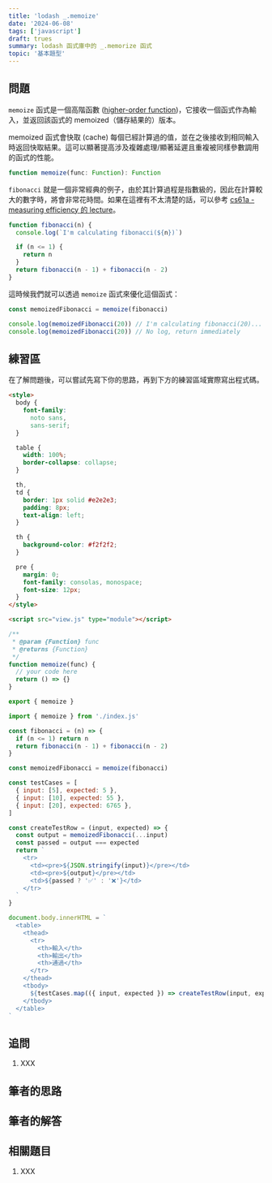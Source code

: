 ```yaml
---
title: 'lodash _.memoize'
date: '2024-06-08'
tags: ['javascript']
draft: trues
summary: lodash 函式庫中的 _.memorize 函式
topic: '基本題型'
---
```


## 問題

`memoize` 函式是一個高階函數 ([higher-order function](https://eloquentjavascript.net/05_higher_order.html))，它接收一個函式作為輸入，並返回該函式的 memoized（儲存結果的）版本。

memoized 函式會快取 (cache) 每個已經計算過的值，並在之後接收到相同輸入時返回快取結果。這可以顯著提高涉及複雜處理/顯著延遲且重複被同樣參數調用的函式的性能。

```typescript
function memoize(func: Function): Function
```

`fibonacci` 就是一個非常經典的例子，由於其計算過程是指數級的，因此在計算較大的數字時，將會非常花時間。如果在這裡有不太清楚的話，可以參考 [cs61a - measuring efficiency 的 lecture](https://www.youtube.com/playlist?list=PL6BsET-8jgYU9eOK2Ft8hQuzIWb4h-Tim)。

```javascript
function fibonacci(n) {
  console.log(`I'm calculating fibonacci(${n})`)

  if (n <= 1) {
    return n
  }
  return fibonacci(n - 1) + fibonacci(n - 2)
}
```

這時候我們就可以透過 `memoize` 函式來優化這個函式：

```javascript
const memoizedFibonacci = memoize(fibonacci)

console.log(memoizedFibonacci(20)) // I'm calculating fibonacci(20)...
console.log(memoizedFibonacci(20)) // No log, return immediately
```

## 練習區

在了解問題後，可以嘗試先寫下你的思路，再到下方的練習區域實際寫出程式碼。

<Sandpack lang="static" activeFile="index.js">

```html file=index.html hidden=true
<style>
  body {
    font-family:
      noto sans,
      sans-serif;
  }

  table {
    width: 100%;
    border-collapse: collapse;
  }

  th,
  td {
    border: 1px solid #e2e2e3;
    padding: 8px;
    text-align: left;
  }

  th {
    background-color: #f2f2f2;
  }

  pre {
    margin: 0;
    font-family: consolas, monospace;
    font-size: 12px;
  }
</style>

<script src="view.js" type="module"></script>
```

```javascript file=index.js
/**
 * @param {Function} func
 * @returns {Function}
 */
function memoize(func) {
  // your code here
  return () => {}
}

export { memoize }
```

```js file=view.js hidden=true
import { memoize } from './index.js'

const fibonacci = (n) => {
  if (n <= 1) return n
  return fibonacci(n - 1) + fibonacci(n - 2)
}

const memoizedFibonacci = memoize(fibonacci)

const testCases = [
  { input: [5], expected: 5 },
  { input: [10], expected: 55 },
  { input: [20], expected: 6765 },
]

const createTestRow = (input, expected) => {
  const output = memoizedFibonacci(...input)
  const passed = output === expected
  return `
    <tr>
      <td><pre>${JSON.stringify(input)}</pre></td>
      <td><pre>${output}</pre></td>
      <td>${passed ? '✅' : '❌'}</td>
    </tr>
  `
}

document.body.innerHTML = `
  <table>
    <thead>
      <tr>
        <th>輸入</th>
        <th>輸出</th>
        <th>通過</th>
      </tr>
    </thead>
    <tbody>
      ${testCases.map(({ input, expected }) => createTestRow(input, expected)).join('')}
    </tbody>
  </table>
`
```

</Sandpack>

## 追問

1. XXX

## 筆者的思路

## 筆者的解答

## 相關題目

1. XXX
